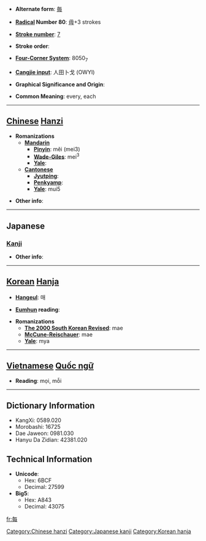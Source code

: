 * '''Alternate form''': [[毎]]

* '''[[Wiktionary:Chinese radical index| Radical]] Number 80''': [[Wiktionary:Chinese radical index 毋|毋]]+3 strokes

* '''[[Wiktionary:Chinese total strokes index|Stroke number]]''': [[Wiktionary:Chinese total strokes index 7|7]]

* '''Stroke order''': 

* '''[[Wiktionary:Chinese four corner index|Four-Corner System]]''': 8050<sub>7</sub>

* '''[[Wiktionary:Chinese Cangjie index|Cangjie input]]''': 人田卜戈 (OWYI)

* '''Graphical Significance and Origin''': 

* '''Common Meaning''': every, each

----

== [[Chinese]] [[Hanzi]] ==

* '''Romanizations'''
** '''[[Mandarin]]'''
*** '''[[Pinyin]]''': měi (mei3)
*** '''[[Wade-Giles]]''': mei<sup>3</sup>
*** '''[[Yale]]''': 
** '''[[Cantonese]]'''
*** '''[[Jyutping]]''':
*** '''[[Penkyamp]]''': 
*** '''[[Yale]]''': mui5

* '''Other info''': 

----

==Japanese==
===[[Kanji]]===
{{kanji|on readings=[[まい]] (mai), [[ばい]] (bai)|kun readings=[[つね]] (tsune)}}

* '''Other info''':  

----

== [[Korean]] [[Hanja]] ==

* '''[[Hangeul]]''': 매

* '''[[Eumhun]] reading''': 

* '''Romanizations'''
** '''[[The 2000 South Korean Revised Romanization|The 2000 South Korean Revised]]''': mae
** '''[[McCune-Reischauer]]''': mae
** '''[[Yale]]''': mya


----

== [[Vietnamese]] [[Quốc ngữ]] ==

* '''Reading''': mọi, mỗi

----

== Dictionary Information ==

* KangXi: 0589.020
* Morobashi: 16725
* Dae Jaweon: 0981.030
* Hanyu Da Zidian: 42381.020

== Technical Information ==

* '''Unicode''':
** Hex: 6BCF
** Decimal: 27599
* '''Big5''':
** Hex: A843
** Decimal: 43075

[[Category:Chinese hanzi]]
[[Category:Japanese kanji]]
[[Category:Korean hanja]]

[[fr:每]]